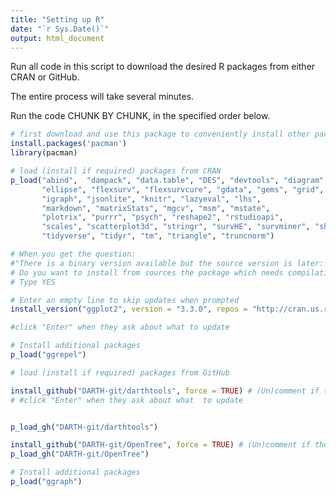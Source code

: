 ```yaml
---
title: "Setting up R"
date: "`r Sys.Date()`"
output: html_document
---
```


Run all code in this script to download the desired R packages from either CRAN or GitHub.

The entire process will take several minutes.

Run the code CHUNK BY CHUNK, in the specified order below.

```r
# first download and use this package to conveniently install other packages
install.packages('pacman')
library(pacman) 
```

```r
# load (install if required) packages from CRAN
p_load("abind",  "dampack", "data.table", "DES", "devtools", "diagram", "dplyr", 
       "ellipse", "flexsurv", "flexsurvcure", "gdata", "gems", "grid", "gridExtra", 
       "igraph", "jsonlite", "knitr", "lazyeval", "lhs", 
       "markdown", "matrixStats", "mgcv", "msm", "mstate",
       "plotrix", "purrr", "psych", "reshape2", "rstudioapi",   
       "scales", "scatterplot3d", "stringr", "survHE", "survminer", "shiny",
       "tidyverse", "tidyr", "tm", "triangle", "truncnorm") 

# When you get the question:
#"There is a binary version available but the source version is later: binary source needs_compilation # tm  0.7-8  0.7-9              TRUE"
# Do you want to install from sources the package which needs compilation (Yes/no/cancel)
# Type YES
```

```r
# Enter an empty line to skip updates when prompted
install_version("ggplot2", version = "3.3.0", repos = "http://cran.us.r-project.org") 

#click "Enter" when they ask about what to update
```

```r
# Install additional packages
p_load("ggrepel")
```

```r
# load (install if required) packages from GitHub

install_github("DARTH-git/darthtools", force = TRUE) # (Un)comment if there is a newer version#
# #click "Enter" when they ask about what  to update


p_load_gh("DARTH-git/darthtools")

install_github("DARTH-git/OpenTree", force = TRUE) # (Un)comment if there is a newer version
p_load_gh("DARTH-git/OpenTree")
```

```r
# Install additional packages
p_load("ggraph") 
```


